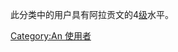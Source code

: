 {{Empty category}}
此分类中的用户具有阿拉贡文的4[[Wikipedia:巴別#開始使用巴別語言模板|级]]水平。

[[Category:An_使用者|Category:An 使用者]]